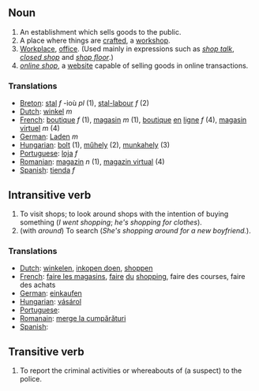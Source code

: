 ==Noun==
#An establishment which sells goods to the public.
#A place where things are [[craft]]ed, a [[workshop]].
#[[Workplace]], [[office]].  (Used mainly in expressions such as ''[[shop talk]]'', ''[[closed shop]]'' and ''[[shop floor]]''.)
#''[[online shop]]'', a [[website]] capable of selling goods in online transactions.

===Translations===
*[[Breton]]: [[stal]] ''f'' -ioù ''pl'' (1), [[stal-labour]] ''f'' (2)
*[[Dutch]]: [[winkel]] ''m''
*[[French]]: [[boutique]] ''f'' (1), [[magasin]] ''m'' (1), [[boutique]] [[en]] [[ligne]] ''f'' (4), [[magasin]] [[virtuel]] ''m'' (4)
*[[German]]: [[Laden]] ''m''
*[[Hungarian]]: [[bolt]] (1), [[műhely]] (2), [[munkahely]] (3)
*[[Portuguese]]: [[loja]] ''f''
*[[Romanian]]: [[magazin]] ''n'' (1), [[magazin virtual]] (4)
*[[Spanish]]: [[tienda]] ''f''

==Intransitive verb==
#To visit shops; to look around shops with the intention of buying something (''I went shopping''; ''he's shopping for clothes'').
#(with ''around'') To search (''She's shopping around for a new boyfriend.'').

===Translations===
*[[Dutch]]: [[winkelen]], [[inkopen doen]], [[shoppen]]
*[[French]]: [[faire les magasins]], [[faire]] [[du]] [[shopping]], faire des courses, faire des achats
*[[German]]: [[einkaufen]]
*[[Hungarian]]: [[vásárol]]
*[[Portuguese]]: [[]]
*[[Romanain]]: [[merge la cumpărături]]
*[[Spanish]]: [[]]

==Transitive verb==
#To report the criminal activities or whereabouts of (a suspect) to the police.